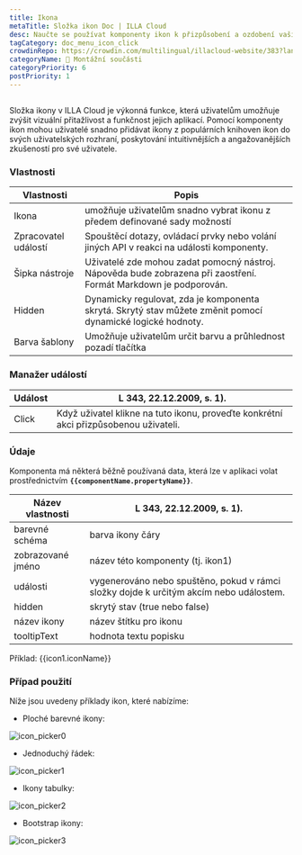 ```yaml
---
title: Ikona
metaTitle: Složka ikon Doc | ILLA Cloud
desc: Naučte se používat komponenty ikon k přizpůsobení a ozdobení vaší aplikace v ILLA Cloudu.
tagCategory: doc_menu_icon_click
crowdinRepo: https://crowdin.com/multilingual/illacloud-website/383?languages=cs&filter=basic&value=0
categoryName: 🧬 Montážní součásti
categoryPriority: 6
postPriority: 1
---
```


## <h2 hidden>Co je to ikona?</h2>

Složka ikony v ILLA Cloud je výkonná funkce, která uživatelům umožňuje zvýšit vizuální přitažlivost a funkčnost jejich aplikací. Pomocí komponenty ikon mohou uživatelé snadno přidávat ikony z populárních knihoven ikon do svých uživatelských rozhraní, poskytování intuitivnějších a angažovanějších zkušeností pro své uživatele.

### Vlastnosti

| Vlastnosti           | Popis                                                                                                                       |
| -------------------- | --------------------------------------------------------------------------------------------------------------------------- |
| Ikona                | umožňuje uživatelům snadno vybrat ikonu z předem definované sady možností                                                   |
| Zpracovatel událostí | Spouštěcí dotazy, ovládací prvky nebo volání jiných API v reakci na události komponenty.                                    |
| Šipka nástroje       | Uživatelé zde mohou zadat pomocný nástroj. Nápověda bude zobrazena při zaostření. Formát Markdown je podporován.            |
| Hidden               | Dynamicky regulovat, zda je komponenta skrytá. Skrytý stav můžete změnit pomocí dynamické logické hodnoty.                  |
| Barva šablony        | Umožňuje uživatelům určit barvu a průhlednost pozadí tlačítka                                                               |

### Manažer událostí

| Událost | L 343, 22.12.2009, s. 1).                                                               |
| ------- | --------------------------------------------------------------------------------------- |
| Click   | Když uživatel klikne na tuto ikonu, proveďte konkrétní akci přizpůsobenou uživateli.    |

### Údaje

Komponenta má některá běžně používaná data, která lze v aplikaci volat prostřednictvím **`{{componentName.propertyName}}`**.

| Název vlastnosti    | L 343, 22.12.2009, s. 1).                                                                       |
| ------------------- | ----------------------------------------------------------------------------------------------- |
| barevné schéma      | barva ikony čáry                                                                                |
| zobrazované jméno   | název této komponenty (tj. ikon1)                                                               |
| události            | vygenerováno nebo spuštěno, pokud v rámci složky dojde k určitým akcím nebo událostem.          |
| hidden              | skrytý stav (true nebo false)                                                                   |
| název ikony         | název štítku pro ikonu                                                                          |
| tooltipText         | hodnota textu popisku                                                                           |

Příklad: {{icon1.iconName}}

### Případ použití

Níže jsou uvedeny příklady ikon, které nabízíme:

-   Ploché barevné ikony:

![icon_picker0](https://cdn.illacloud.com/official-website/img/official-site/components/icon_picker0.jpg)

-   Jednoduchý řádek:

![icon_picker1](https://cdn.illacloud.com/official-website/img/official-site/components/icon_picker1.jpg)

-   Ikony tabulky:

![icon_picker2](https://cdn.illacloud.com/official-website/img/official-site/components/icon_picker2.jpg)

-   Bootstrap ikony:

![icon_picker3](https://cdn.illacloud.com/official-website/img/official-site/components/icon_picker3.jpg)

